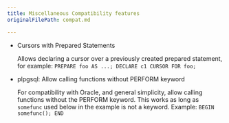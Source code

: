 ```yaml
---
title: Miscellaneous Compatibility features
originalFilePath: compat.md

---
```


-   Cursors with Prepared Statements

    Allows declaring a cursor over a previously created prepared
    statement, for example: `PREPARE foo AS ...; DECLARE c1 CURSOR FOR foo;`

-   plpgsql: Allow calling functions without PERFORM keyword

    For compatibility with Oracle, and general simplicity, allow calling
    functions without the PERFORM keyword.  This works as long as `somefunc`
    used below in the example is not a keyword.
    Example: `BEGIN somefunc(); END`
